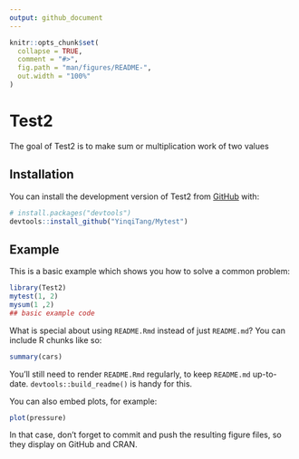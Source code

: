 ```yaml
---
output: github_document
---
```


<!-- README.md is generated from README.Rmd. Please edit that file -->

```r
knitr::opts_chunk$set(
  collapse = TRUE,
  comment = "#>",
  fig.path = "man/figures/README-",
  out.width = "100%"
)
```

# Test2

<!-- badges: start -->

<!-- badges: end -->

The goal of Test2 is to make sum or multiplication work of two values

## Installation

You can install the development version of Test2 from [GitHub](https://github.com/) with:

``` r
# install.packages("devtools")
devtools::install_github("YinqiTang/Mytest")
```

## Example

This is a basic example which shows you how to solve a common problem:

```r
library(Test2)
mytest(1, 2)
mysum(1 ,2)
## basic example code
```

What is special about using `README.Rmd` instead of just `README.md`? You can include R chunks like so:

```r
summary(cars)
```

You'll still need to render `README.Rmd` regularly, to keep `README.md` up-to-date. `devtools::build_readme()` is handy for this.

You can also embed plots, for example:

```r
plot(pressure)
```

In that case, don't forget to commit and push the resulting figure files, so they display on GitHub and CRAN.
